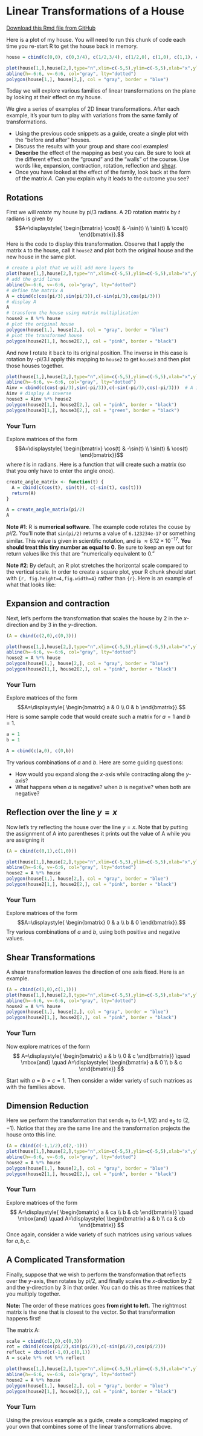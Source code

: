 
# Linear Transformations of a House


[Download this Rmd file from GitHub](https://github.com/mathbeveridge/math236_f20/blob/main/03-house-transformations.Rmd)


Here is a plot of my house. You will need to run this chunk of code each time you re-start R to get the house back in memory.

```r
house = cbind(c(0,0), c(0,3/4), c(1/2,3/4), c(1/2,0), c(1,0), c(1,1), c(5/4,1), c(0,2), c(-5/4,1), c(-1,1), c(-1,0), c(0,0));

plot(house[1,],house[2,],type="n",xlim=c(-5,5),ylim=c(-5,5),xlab="x",ylab="y")
abline(h=-6:6, v=-6:6, col="gray", lty="dotted")
polygon(house[1,], house[2,], col = "gray", border = "blue")
```

Today we will explore various families of linear transformations on the plane by looking at their effect on my house.


We give a series of examples of 2D linear transformations. After each example, it's your turn to play with variations from the same family of transformations. 

* Using the previous code snippets as a guide, create a single plot with the "before and after" houses.
* Discuss the results with your group and share cool examples!
* **Describe** the effect of the mapping as best you can. Be sure to look at the different effect on the "ground" and the "walls" of the course. Use words like, expansion, contraction, rotation, reflection and [shear](https://en.wikipedia.org/wiki/Shear_force#/media/File:Simple_shear_in_2D.svg).
* Once you have looked at the effect of the family, look back at the form of the matrix $A$. Can you explain why it leads to the outcome you see?




## Rotations

First we will *rotate* my house by pi/3 radians. A 2D rotation matrix by $t$ radians is given by
$$A=\displaystyle{ \begin{bmatrix} \cos(t) & -\sin(t) \\ \sin(t) & \cos(t) \end{bmatrix}}.$$
Here is the code to display this transformation.
Observe that I apply the matrix `A` to the house, call it `house2` and plot both the original house and the new house in the same plot.

```r
# create a plot that we will add more layers to
plot(house[1,],house[2,],type="n",xlim=c(-5,5),ylim=c(-5,5),xlab="x",ylab="y")
# add the grid lines
abline(h=-6:6, v=-6:6, col="gray", lty="dotted")
# define the matrix A
A = cbind(c(cos(pi/3),sin(pi/3)),c(-sin(pi/3),cos(pi/3)))
# display A
A 
# transform the house using matrix multiplication
house2 = A %*% house
# plot the original house
polygon(house[1,], house[2,], col = "gray", border = "blue")
# plot the transformed house
polygon(house2[1,], house2[2,], col = "pink", border = "black")
```

And now I rotate it back to its original position. The inverse in this case is rotation by -pi/3.I apply this mapping to `house2` to get `house3` and then plot those houses together.

```r
plot(house[1,],house[2,],type="n",xlim=c(-5,5),ylim=c(-5,5),xlab="x",ylab="y")
abline(h=-6:6, v=-6:6, col="gray", lty="dotted")
Ainv = cbind(c(cos(-pi/3),sin(-pi/3)),c(-sin(-pi/3),cos(-pi/3)))  # A inverse 
Ainv # display A inverse
house3 = Ainv %*% house2
polygon(house2[1,], house2[2,], col = "pink", border = "black")
polygon(house3[1,], house3[2,], col = "green", border = "black")
```

### Your Turn

Explore matrices of the form 
$$A=\displaystyle{ \begin{bmatrix} \cos(t) & -\sin(t) \\ \sin(t) & \cos(t) \end{bmatrix}}$$
where $t$ is in radians. Here is a function that will create such a matrix (so that you only have to enter the angle once).

```r
create_angle_matrix <- function(t) {
  A = cbind(c(cos(t), sin(t)), c(-sin(t), cos(t)))
  return(A)
}

A = create_angle_matrix(pi/2)
A
```
**Note #1**: R is **numerical software**. The example code rotates the couse by $pi/2$. You'll note that ``sin(pi/2)`` returns a value of ``6.123234e-17`` or something similar. This value is given in scientific notation, and is $\approx 6.12 \times 10^{-17}$. **You should treat this tiny number as equal to 0.** Be sure to keep an eye out for return values like this that are "numerically equivalent to 0."

**Note #2**: By default, an R plot stretches the horizontal scale compared to the vertical scale. In order to create a square plot, your R chunk should start with ``{r, fig.height=4,fig.width=4}`` rather than ``{r}``. Here is an example of what that looks like:

<!--
````markdown
`r ''````{r,fig.height=4,fig.width=4}

house2 = A %*% house

# initialize the plot
plot(house[1,],house[2,],type="n",xlim=c(-5,5),ylim=c(-5,5),xlab="x",ylab="y")
abline(h=-6:6, v=-6:6, col="gray", lty="dotted")

# plot the original house and the transformed house
polygon(house[1,], house[2,], col = "gray", border = "blue")   
polygon(house2[1,], house2[2,], col = "pink", border = "black")  
```
````
-->

## Expansion and contraction
Next, let's perform the transformation that scales the house by 2 in the $x$-direction and by 3 in the $y$-direction.

```r
(A = cbind(c(2,0),c(0,3)))
```


```r
plot(house[1,],house[2,],type="n",xlim=c(-5,5),ylim=c(-5,5),xlab="x",ylab="y")
abline(h=-6:6, v=-6:6, col="gray", lty="dotted")
house2 = A %*% house
polygon(house[1,], house[2,], col = "gray", border = "blue")
polygon(house2[1,], house2[2,], col = "pink", border = "black")
```


### Your Turn

Explore matrices of the form 
$$A=\displaystyle{ \begin{bmatrix} a & 0 \\ 0 & b \end{bmatrix}}.$$ 
Here is some sample code that would create such a matrix for $a=1$ and $b=1$.

```r
a = 1
b = 1

A = cbind(c(a,0), c(0,b))
```

Try various combinations of $a$ and $b$. Here are some guiding questions:

* How would you expand along the $x$-axis while contracting along the $y$-axis?
* What happens when $a$ is negative? when $b$ is negative? when both are negative?






## Reflection over the line $y=x$

Now let's try reflecting the house over the line $y = x$. Note that by putting the assignment of A into parentheses it prints out the value of A while you are assigning it 

```r
(A = cbind(c(0,1),c(1,0)))
```


```r
plot(house[1,],house[2,],type="n",xlim=c(-5,5),ylim=c(-5,5),xlab="x",ylab="y")
abline(h=-6:6, v=-6:6, col="gray", lty="dotted")
house2 = A %*% house
polygon(house[1,], house[2,], col = "gray", border = "blue")
polygon(house2[1,], house2[2,], col = "pink", border = "black")
```


### Your Turn

Explore matrices of the form 
$$A=\displaystyle{ \begin{bmatrix} 0 & a \\ b & 0 \end{bmatrix}}.$$ 
Try various combinations of $a$ and $b$, using both positive and negative values. 




## Shear Transformations

A shear transformation leaves the direction of one axis fixed. Here is an example.

```r
(A = cbind(c(1,0),c(1,1)))
plot(house[1,],house[2,],type="n",xlim=c(-5,5),ylim=c(-5,5),xlab="x",ylab="y")
abline(h=-6:6, v=-6:6, col="gray", lty="dotted")
house2 = A %*% house
polygon(house[1,], house[2,], col = "gray", border = "blue")
polygon(house2[1,], house2[2,], col = "pink", border = "black")
```


### Your Turn
Now explore matrices of the form 
$$
A=\displaystyle{ \begin{bmatrix} a & b \\ 0 & c \end{bmatrix}}
\quad
\mbox{and}
\quad
A=\displaystyle{ \begin{bmatrix} a & 0 \\ b & c \end{bmatrix}}
$$

 
Start with $a=b=c=1$. Then consider a wider variety of such matrices as with the families above.




## Dimension Reduction


Here we perform the transformation that sends  $\mathsf{e}_1$ to $(-1,1/2)$ and $\mathsf{e}_2$ to $(2,-1)$. Notice that they are the same line and the transformation projects the house onto this line.

```r
(A = cbind(c(-1,1/2),c(2,-1)))
plot(house[1,],house[2,],type="n",xlim=c(-5,5),ylim=c(-5,5),xlab="x",ylab="y")
abline(h=-6:6, v=-6:6, col="gray", lty="dotted")
house2 = A %*% house
polygon(house[1,], house[2,], col = "gray", border = "blue")
polygon(house2[1,], house2[2,], col = "pink", border = "black")
```



### Your Turn

Explore matrices of the form 
$$
A=\displaystyle{ \begin{bmatrix} a & ca \\ b & cb \end{bmatrix}}
\quad
\mbox{and}
\quad
A=\displaystyle{ \begin{bmatrix} a & b \\ ca & cb \end{bmatrix}}
$$
Once again, consider a wide variety of such matrices using various values for $a,b,c$.




## A Complicated Transformation

Finally, suppose that we wish to perform the transformation that reflects over the $y$-axis, then rotates by pi/2, and finally scales the $x$-direction by 2 and the y-direction by 3 in that order. You can do this as three matrices that you multiply together.

**Note:** The order of these matrices goes **from right to left.**  The rightmost matrix is the one that is closest to the vector. So that transformation happens first!


The matrix A:
```r
scale = cbind(c(2,0),c(0,3))
rot = cbind(c(cos(pi/2),sin(pi/2)),c(-sin(pi/2),cos(pi/2)))
reflect = cbind(c(-1,0),c(0,1))
A = scale %*% rot %*% reflect

plot(house[1,],house[2,],type="n",xlim=c(-5,5),ylim=c(-5,5),xlab="x",ylab="y")
abline(h=-6:6, v=-6:6, col="gray", lty="dotted")
house2 = A %*% house
polygon(house[1,], house[2,], col = "gray", border = "blue")
polygon(house2[1,], house2[2,], col = "pink", border = "black")
```




### Your Turn

Using the previous example as a guide, create a complicated mapping of your own that combines some of the linear transformations above. 




